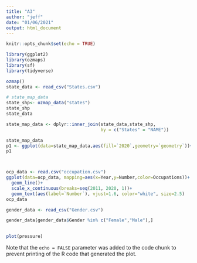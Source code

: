 ```yaml
---
title: "A3"
author: "jeff"
date: "01/06/2021"
output: html_document
---
```


```r
knitr::opts_chunk$set(echo = TRUE)
```

```r
library(ggplot2)
library(ozmaps)
library(sf)
library(tidyverse)

ozmap()
state_data <- read_csv("States.csv")

# state_map_data
state_shp<- ozmap_data("states")
state_shp
state_data

state_map_data <- dplyr::inner_join(state_data,state_shp,
                                    by = c("States" = "NAME"))

state_map_data
p1 <- ggplot(data=state_map_data,aes(fill=`2020`,geometry=`geometry`))+geom_sf()
p1




```

```r
ocp_data <- read.csv("occupation.csv")
ggplot(data=ocp_data, mapping=aes(x=Year,y=Number,color=Occupations))+
  geom_line()+
  scale_x_continuous(breaks=seq(2011, 2020, 1))+
  geom_text(aes(label=`Number`), vjust=1.6, color="white", size=2.5)
ocp_data
```
```r
gender_data <- read_csv("Gender.csv")

gender_data[gender_data$Gender %in% c("Female","Male"),]
        

```


```r
plot(pressure)
```

Note that the `echo = FALSE` parameter was added to the code chunk to prevent printing of the R code that generated the plot.
